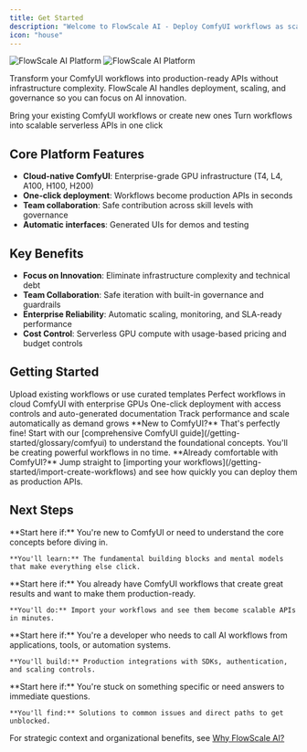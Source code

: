 ```yaml
---
title: Get Started
description: "Welcome to FlowScale AI - Deploy ComfyUI workflows as scalable APIs in minutes"
icon: "house"
---
```


<Frame>
  <img
    className="block dark:hidden"
    src="/images/introduction/hero.png"
    alt="FlowScale AI Platform"
  />
  <img
    className="hidden dark:block"
    src="/images/introduction/hero.png"
    alt="FlowScale AI Platform"
  />
</Frame>

Transform your ComfyUI workflows into production-ready APIs without infrastructure complexity. FlowScale AI handles deployment, scaling, and governance so you can focus on AI innovation.

<CardGroup cols={2}>
  <Card
    title="Import Workflows"
    icon="upload"
    href="/getting-started/import-create-workflows"
  >
    Bring your existing ComfyUI workflows or create new ones
  </Card>
  <Card
    title="Deploy APIs"
    icon="rocket"
    href="/getting-started/deploy-workflows"
  >
    Turn workflows into scalable serverless APIs in one click
  </Card>
</CardGroup>

## Core Platform Features

- **Cloud-native ComfyUI**: Enterprise-grade GPU infrastructure (T4, L4, A100, H100, H200)
- **One-click deployment**: Workflows become production APIs in seconds
- **Team collaboration**: Safe contribution across skill levels with governance
- **Automatic interfaces**: Generated UIs for demos and testing

## Key Benefits

- **Focus on Innovation**: Eliminate infrastructure complexity and technical debt
- **Team Collaboration**: Safe iteration with built-in governance and guardrails
- **Enterprise Reliability**: Automatic scaling, monitoring, and SLA-ready performance
- **Cost Control**: Serverless GPU compute with usage-based pricing and budget controls

## Getting Started

<Steps>
  <Step title="Import Workflows">
    Upload existing workflows or use curated templates
  </Step>
  <Step title="Refine and Test">
    Perfect workflows in cloud ComfyUI with enterprise GPUs
  </Step>
  <Step title="Deploy APIs">
    One-click deployment with access controls and auto-generated documentation
  </Step>
  <Step title="Monitor and Scale">
    Track performance and scale automatically as demand grows
  </Step>
</Steps>

<Warning>
**New to ComfyUI?** That's perfectly fine! Start with our [comprehensive ComfyUI guide](/getting-started/glossary/comfyui) to understand the foundational concepts. You'll be creating powerful workflows in no time.
</Warning>

<Tip>
**Already comfortable with ComfyUI?** Jump straight to [importing your workflows](/getting-started/import-create-workflows) and see how quickly you can deploy them as production APIs.
</Tip>

## Next Steps

<CardGroup cols={2}>
  <Card
    title="I'm New to This"
    icon="graduation-cap"
    href="/getting-started/glossary/comfyui"
  >
    **Start here if:** You're new to ComfyUI or need to understand the core concepts before diving in.
    
    **You'll learn:** The fundamental building blocks and mental models that make everything else click.
  </Card>
  <Card
    title="I Have Workflows to Deploy"
    icon="rocket"
    href="/getting-started/import-create-workflows"
  >
    **Start here if:** You already have ComfyUI workflows that create great results and want to make them production-ready.
    
    **You'll do:** Import your workflows and see them become scalable APIs in minutes.
  </Card>
  <Card
    title="I Need to Integrate APIs"
    icon="code"
    href="/deploy-api/overview"
  >
    **Start here if:** You're a developer who needs to call AI workflows from applications, tools, or automation systems.
    
    **You'll build:** Production integrations with SDKs, authentication, and scaling controls.
  </Card>
  <Card
    title="I Need Help Right Now"
    icon="lifebuoy"
    href="/getting-started/troubleshooting/index"
  >
    **Start here if:** You're stuck on something specific or need answers to immediate questions.
    
    **You'll find:** Solutions to common issues and direct paths to get unblocked.
  </Card>
</CardGroup>

For strategic context and organizational benefits, see [Why FlowScale AI?](/getting-started/why-flowscale-ai)
